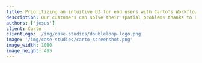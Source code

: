 ```yaml
---
title: Prioritizing an intuitive UI for end users with Carto's Workflows
description: Our customers can solve their spatial problems thanks to our data catalog and analytical tools. We are using React Flow for our Workflows tool, which is our main visual tool to automate data preparation & analysis pipelines
authors: ['jesus']
client: Carto
clientLogo: '/img/case-studies/doubleloop-logo.png'
image: '/img/case-studies/carto-screenshot.png'
image_width: 1080
image_height: 495
---
```



<CaseStudyLayout>

<QandA
  className="mt-16"
  question="Can you tell me a little bit about Carto?."
  answer="CARTO is a Location Intelligence Platform. Our customers can solve their spatial problems thanks to our data catalog and analytical tools. They do it over our fully cloud-native platform, as we’re integrated with the most modern and powerful cloud data warehouses (Google BigQuery, Snowflake, Amazon Redshift, etc.)."
/>

<QandA
  className="mt-16"
  question="What do you do there?"
  answer="As a front-end developer, I strive to get our platform's best UI & UX. As a result our team currently works with a stack around the React ecosystem, both on applications for end users (Workflows, Builder, Workspace) plus a set of tools for developers (CARTO for React, CARTO for deck.gl)."
/>

<QandA
  question="What problem or decision were you facing that made you decide to use React
  Flow?"
  answer="We wanted to provide our final users with a very easy-to-use & intuitive UI so that they can create, share, and execute analytical processes using spatial data. This has been traditionally done just by a few specialists, with a big knowledge in the Spatial SQL domain and hard-to-use environments (complex desktop tools, CLI…)."
/>

<QandA
  question="How are you currently using React Flow?"
  answer="We are using React Flow for our “Workflows”, which is our main visual tool to automate data preparation & analysis pipelines with a no-code workflow approach. It's integrated with our Workspace & Builder tools (for asset management & maps creation). More information at https://carto.com/workflows."
/>

<QandA
  question="Can you give an example of something about React Flow that you have found
  especially useful?"
  answer="We evaluated several tools (even started a proof of concept with a different library), but after a detailed analysis of React Flow, we quickly migrated due to its well-designed API, modern React code with hooks, extensibility, and nice documentation. Also, we found the Pro examples very useful to easily enhance the functionality."
/>

<QandA
  question="How have the features of your React Flow subscription helped you so far?"
  answer="I would say all of them. We’re always eager to improve the UI/UX of Workflows, so for example we included Minimaps just after it was launched. We have also used the ‘Undo and Redo’ Pro example to inspire our implementation of it, and the most recent was reporting a small but annoying issue about keyboard events on nodes, and it was quickly attended to and included in a patch release."
/>

<QandA
  question="Did you have any trouble with the library at any point along the way?"
  answer="Integration was really smooth in our frontend codebase, from the very beginning. We were able to do the integration very autonomously"
/>

</CaseStudyLayout>

